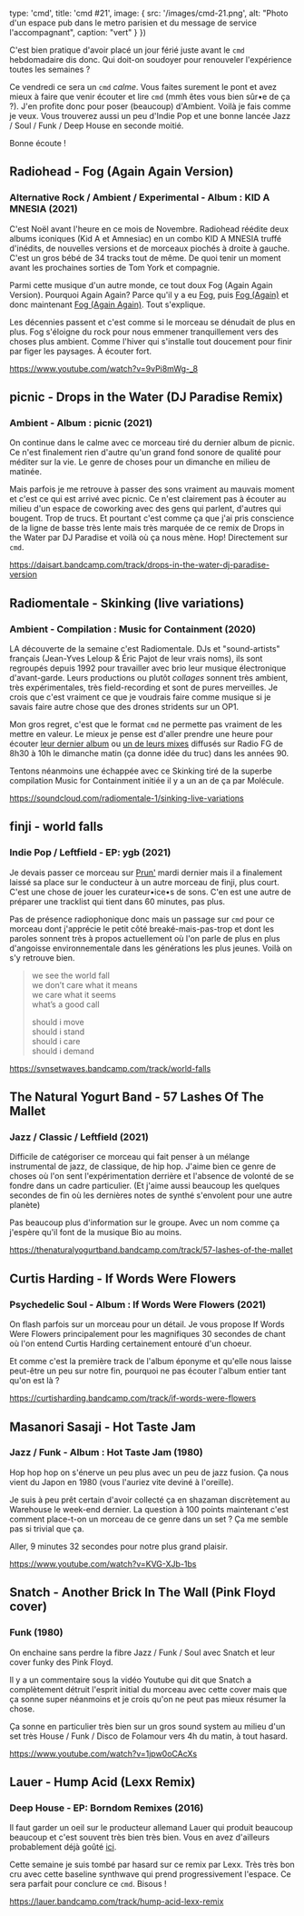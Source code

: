 

  type: 'cmd',
  title: 'cmd #21',
  image: {
    src: '/images/cmd-21.png',
    alt: "Photo d'un espace pub dans le metro parisien et du message de service l'accompagnant",
    caption: "vert"
  }
}) 

C'est bien pratique d'avoir placé un jour férié juste avant le `cmd`
hebdomadaire dis donc. Qui doit-on soudoyer pour renouveler l'expérience toutes
les semaines ?

Ce vendredi ce sera un `cmd` _calme_. Vous faites surement le pont et avez
mieux à faire que venir écouter et lire `cmd` (mmh êtes vous bien sûr•e de ça
?). J'en profite donc pour poser (beaucoup) d'Ambient. Voilà je fais comme je
veux. Vous trouverez aussi un peu d'Indie Pop et une bonne lancée Jazz / Soul /
Funk / Deep House en seconde moitié. 

Bonne écoute !



## Radiohead - Fog (Again Again Version)

### Alternative Rock / Ambient / Experimental - Album : KID A MNESIA (2021)

C'est Noël avant l'heure en ce mois de Novembre. Radiohead réédite deux albums
iconiques (Kid A et Amnesiac) en un combo KID A MNESIA truffé d'inédits, de
nouvelles versions et de morceaux piochés à droite à gauche. C'est un gros bébé
de 34 tracks tout de même. De quoi tenir un moment avant les prochaines sorties
de Tom York et compagnie.

Parmi cette musique d'un autre monde, ce tout doux Fog (Again Again Version).
Pourquoi Again Again? Parce qu'il y a eu
[Fog](https://www.youtube.com/watch?v=--wEavubpCI), puis [Fog
(Again)](https://www.youtube.com/watch?v=xABfjGctAho) et donc maintenant [Fog
(Again Again)](https://www.youtube.com/watch?v=9vPi8mWg-_8). Tout s'explique.

Les décennies passent et c'est comme si le morceau se dénudait de plus en plus.
Fog s'éloigne du rock pour nous emmener tranquillement vers des choses plus
ambient. Comme l'hiver qui s'installe tout doucement pour finir par figer les
paysages. À écouter fort. 

https://www.youtube.com/watch?v=9vPi8mWg-_8

## picnic - Drops in the Water (DJ Paradise Remix)

### Ambient - Album : picnic (2021)

On continue dans le calme avec ce morceau tiré du dernier album de picnic. Ce
n'est finalement rien d'autre qu'un grand fond sonore de qualité pour méditer
sur la vie. Le genre de choses pour un dimanche en milieu de matinée.

Mais parfois je me retrouve à passer des sons vraiment au mauvais moment et
c'est ce qui est arrivé avec picnic. Ce n'est clairement pas à écouter au milieu
d'un espace de coworking avec des gens qui parlent, d'autres qui bougent. Trop
de trucs. Et pourtant c'est comme ça que j'ai pris conscience de la ligne de
basse très lente mais très marquée de ce remix de Drops in the Water par DJ
Paradise et voilà où ça nous mène. Hop! Directement sur `cmd`.

https://daisart.bandcamp.com/track/drops-in-the-water-dj-paradise-version

## Radiomentale - Skinking (live variations)

### Ambient - Compilation : Music for Containment (2020)

LA découverte de la semaine c'est Radiomentale. DJs et "sound-artists" français
(Jean-Yves Leloup & Éric Pajot de leur vrais noms), ils sont regroupés depuis
1992 pour travailler avec brio leur musique électronique d'avant-garde. Leurs
productions ou plutôt _collages_ sonnent très ambient, très expérimentales,
très field-recording et sont de pures merveilles. Je crois que c'est vraiment ce
que je voudrais faire comme musique si je savais faire autre chose que des
drones stridents sur un OP1.

Mon gros regret, c'est que le format `cmd` ne permette pas vraiment de les
mettre en valeur. Le mieux je pense est d'aller prendre une heure pour écouter
[leur dernier
album](https://radiomentale.bandcamp.com/album/the-landscape-melts-into-itself)
ou [un de leurs mixes](https://www.youtube.com/watch?v=ft44uIYhavo) diffusés sur
Radio FG de 8h30 à 10h le dimanche matin (ça donne idée du truc) dans les années
90.

Tentons néanmoins une échappée avec ce Skinking tiré de la superbe compilation
Music for Containment initiée il y a un an de ça par Molécule.

https://soundcloud.com/radiomentale-1/sinking-live-variations

## finji - world falls

### Indie Pop / Leftfield - EP: ygb (2021)

Je devais passer ce morceau sur
[Prun'](https://www.prun.net/emission/8301-tumulte) mardi dernier mais il a
finalement laissé sa place sur le conducteur à un autre morceau de finji, plus
court. C'est une chose de jouer les curateur•ice•s de sons. C'en est une autre
de préparer une tracklist qui tient dans 60 minutes, pas plus.

Pas de présence radiophonique donc mais un passage sur `cmd` pour ce morceau
dont j'apprécie le petit côté breaké-mais-pas-trop et dont les paroles sonnent
très à propos actuellement où l'on parle de plus en plus d'angoisse
environnementale dans les générations les plus jeunes. Voilà on s'y retrouve
bien.

> we see the world fall <br/>
> we don’t care what it means  <br/>
> we care what it seems  <br/>
> what’s a good call  <br/>
> 
> should i move <br/>
> should i stand <br/>
> should i care <br/>
> should i demand <br/>

https://svnsetwaves.bandcamp.com/track/world-falls

## The Natural Yogurt Band - 57 Lashes Of The Mallet

### Jazz / Classic / Leftfield (2021)

Difficile de catégoriser ce morceau qui fait penser à un mélange instrumental de
jazz, de classique, de hip hop. J'aime bien ce genre de choses où l'on sent
l'expérimentation derrière et l'absence de volonté de se fondre dans un cadre
particulier. (Et j'aime aussi beaucoup les quelques secondes de fin où les
dernières notes de synthé s'envolent pour une autre planète)

Pas beaucoup plus d'information sur le groupe. Avec un nom comme ça j'espère
qu'il font de la musique Bio au moins.

https://thenaturalyogurtband.bandcamp.com/track/57-lashes-of-the-mallet

## Curtis Harding - If Words Were Flowers

### Psychedelic Soul - Album : If Words Were Flowers (2021)

On flash parfois sur un morceau pour un détail. Je vous propose If Words Were
Flowers  principalement pour les magnifiques 30 secondes de chant où l'on entend
Curtis Harding certainement entouré d'un choeur.

Et comme c'est la première track de l'album éponyme et qu'elle nous laisse
peut-être un peu sur notre fin, pourquoi ne pas écouter l'album entier tant
qu'on est là ?

https://curtisharding.bandcamp.com/track/if-words-were-flowers

## Masanori Sasaji - Hot Taste Jam

### Jazz / Funk - Album : Hot Taste Jam (1980)

Hop hop hop on s'énerve un peu plus avec un peu de jazz fusion. Ça nous vient du
Japon en 1980 (vous l'auriez vite deviné à l'oreille).

Je suis à peu prêt certain d'avoir collecté ça en shazaman discrètement au
Warehouse le week-end dernier. La question à 100 points maintenant c'est comment
place-t-on un morceau de ce genre dans un set ? Ça me semble pas si trivial que
ça.

Aller, 9 minutes 32 secondes pour notre plus grand plaisir.

https://www.youtube.com/watch?v=KVG-XJb-1bs

## Snatch - Another Brick In The Wall (Pink Floyd cover)

### Funk (1980)

On enchaine sans perdre la fibre Jazz / Funk / Soul avec Snatch et leur
cover funky des Pink Floyd. 

Il y a un commentaire sous la vidéo Youtube qui dit que Snatch a complètement
détruit l'esprit initial du morceau avec cette cover mais que ça sonne super
néanmoins et je crois qu'on ne peut pas mieux résumer la chose.

Ça sonne en particulier très bien sur un gros sound system au milieu d'un set
très House / Funk / Disco de Folamour vers 4h du matin, à tout hasard.

https://www.youtube.com/watch?v=1jpw0oCAcXs

## Lauer - Hump Acid (Lexx Remix)

### Deep House - EP: Borndom Remixes (2016)

Il faut garder un oeil sur le producteur allemand Lauer qui produit beaucoup
beaucoup et c'est souvent très bien très bien. Vous en avez d'ailleurs
probablement déjà goûté [ici](https://cmd.wuips.com/post/2021-08-06-cmd-7).

Cette semaine je suis tombé par hasard sur ce remix par Lexx. Très très bon cru
avec cette baseline synthwave qui prend progressivement l'espace. Ce sera
parfait pour conclure ce `cmd`. Bisous !

https://lauer.bandcamp.com/track/hump-acid-lexx-remix

